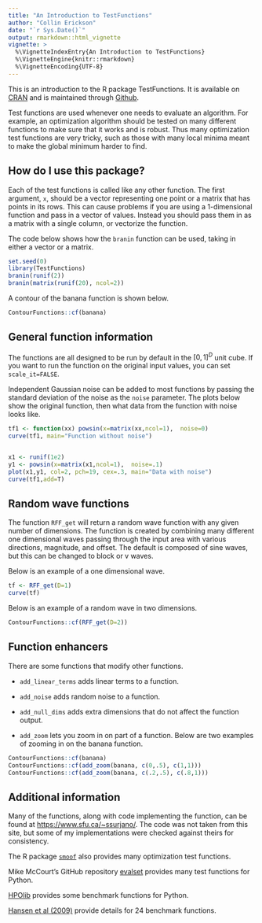 ---
title: "An Introduction to TestFunctions"
author: "Collin Erickson"
date: "`r Sys.Date()`"
output: rmarkdown::html_vignette
vignette: >
  %\VignetteIndexEntry{An Introduction to TestFunctions}
  %\VignetteEngine{knitr::rmarkdown}
  %\VignetteEncoding{UTF-8}
---

This is an introduction to the R package TestFunctions. It is available on [CRAN](https://cran.r-project.org/package=TestFunctions) and is maintained through [Github](https://github.com/CollinErickson/TestFunctions).

Test functions are used whenever one needs to evaluate an algorithm. For example, an optimization algorithm should be tested on many different functions to make sure that it works and is robust. Thus many optimization test functions are very tricky, such as those with many local minima meant to make the global minimum harder to find.


## How do I use this package?

Each of the test functions is called like any other function. The first argument, `x`, should
be a vector representing one point or a matrix that has points in its rows. This can cause 
problems if you are using a 1-dimensional function and pass in a vector of values. 
Instead you should pass them in as a matrix with a single column, or vectorize the function.

The code below shows how the `branin` function can be used, taking in either a vector or a matrix.

```{r}
set.seed(0)
library(TestFunctions)
branin(runif(2))
branin(matrix(runif(20), ncol=2))
```


A contour of the banana function is shown below.

```{r}
ContourFunctions::cf(banana)
```

## General function information

The functions are all designed to be run by default in the $[0,1]^D$ unit cube. 
If you want to run the function on the original input values, you can set `scale_it=FALSE`.

Independent Gaussian noise can be added to most functions by passing the standard deviation of the noise as the `noise` parameter. The plots below show the original function, then what data from the function with noise looks like.

```{r, fig.show='hold'}
tf1 <- function(xx) powsin(x=matrix(xx,ncol=1),  noise=0)
curve(tf1, main="Function without noise")


x1 <- runif(1e2)
y1 <- powsin(x=matrix(x1,ncol=1),  noise=.1)
plot(x1,y1, col=2, pch=19, cex=.3, main="Data with noise")
curve(tf1,add=T)
```



## Random wave functions

The function `RFF_get` will return a random wave function with any given number of dimensions. The function is created by combining many different one dimensional waves passing through the input area with various directions, magnitude, and offset. The default is composed of sine waves, but this can be changed to block or v waves.

Below is an example of a one dimensional wave.

```{r}
tf <- RFF_get(D=1)
curve(tf)
```

Below is an example of a random wave in two dimensions.

```{r}
ContourFunctions::cf(RFF_get(D=2))
```


## Function enhancers

There are some functions that modify other functions.

* `add_linear_terms` adds linear terms to a function.

* `add_noise` adds random noise to a function.

* `add_null_dims` adds extra dimensions that do not affect the function output.

* `add_zoom`  lets you zoom in on part of a function. Below are two examples of zooming in on the banana function.


```{r}
ContourFunctions::cf(banana)
ContourFunctions::cf(add_zoom(banana, c(0,.5), c(1,1)))
ContourFunctions::cf(add_zoom(banana, c(.2,.5), c(.8,1)))
```

## Additional information

Many of the functions, along with code implementing the function, can be found at <https://www.sfu.ca/~ssurjano/>. The code was not taken from this site, but some of my implementations were checked against theirs for consistency.

The R package [`smoof`](https://cran.r-project.org/package=smoof) also provides many optimization test functions.

Mike McCourt's GitHub repository [evalset](https://github.com/sigopt/evalset) provides many test functions for Python.

[HPOlib](https://www.automl.org/legacy/benchmarks.html) provides some benchmark functions for Python.

[Hansen et al (2009)](https://inria.hal.science/inria-00362633v2/document) provide details for 24 benchmark functions.
